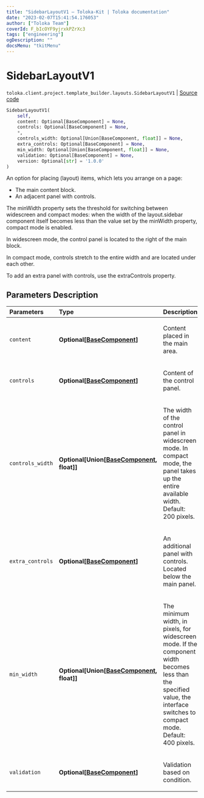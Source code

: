 ```yaml
---
title: "SidebarLayoutV1 — Toloka-Kit | Toloka documentation"
date: "2023-02-07T15:41:54.176053"
author: ["Toloka Team"]
coverId: F_bIcOYF9yjrxkPZrXc3
tags: ["engineering"]
ogDescription: ""
docsMenu: "tkitMenu"
---
```


# SidebarLayoutV1
`toloka.client.project.template_builder.layouts.SidebarLayoutV1` | [Source code](https://github.com/Toloka/toloka-kit/blob/v1.1.3/src/client/project/template_builder/layouts.py#L160)

```python
SidebarLayoutV1(
    self,
    content: Optional[BaseComponent] = None,
    controls: Optional[BaseComponent] = None,
    *,
    controls_width: Optional[Union[BaseComponent, float]] = None,
    extra_controls: Optional[BaseComponent] = None,
    min_width: Optional[Union[BaseComponent, float]] = None,
    validation: Optional[BaseComponent] = None,
    version: Optional[str] = '1.0.0'
)
```

An option for placing (layout) items, which lets you arrange on a page:

* The main content block.
* An adjacent panel with controls.

The minWidth property sets the threshold for switching between widescreen and compact modes: when the width of the
layout.sidebar component itself becomes less than the value set by the minWidth property, compact mode is enabled.

In widescreen mode, the control panel is located to the right of the main block.

In compact mode, controls stretch to the entire width and are located under each other.

To add an extra panel with controls, use the extraControls property.

## Parameters Description

| Parameters | Type | Description |
| :----------| :----| :-----------|
`content`|**Optional\[[BaseComponent](/docs-new/toloka-kit/reference/toloka.client.project.template_builder.base.BaseComponent)\]**|<p>Content placed in the main area.</p>
`controls`|**Optional\[[BaseComponent](/docs-new/toloka-kit/reference/toloka.client.project.template_builder.base.BaseComponent)\]**|<p>Content of the control panel.</p>
`controls_width`|**Optional\[Union\[[BaseComponent](/docs-new/toloka-kit/reference/toloka.client.project.template_builder.base.BaseComponent), float\]\]**|<p>The width of the control panel in widescreen mode. In compact mode, the panel takes up the entire available width. Default: 200 pixels.</p>
`extra_controls`|**Optional\[[BaseComponent](/docs-new/toloka-kit/reference/toloka.client.project.template_builder.base.BaseComponent)\]**|<p>An additional panel with controls. Located below the main panel.</p>
`min_width`|**Optional\[Union\[[BaseComponent](/docs-new/toloka-kit/reference/toloka.client.project.template_builder.base.BaseComponent), float\]\]**|<p>The minimum width, in pixels, for widescreen mode. If the component width becomes less than the specified value, the interface switches to compact mode. Default: 400 pixels.</p>
`validation`|**Optional\[[BaseComponent](/docs-new/toloka-kit/reference/toloka.client.project.template_builder.base.BaseComponent)\]**|<p>Validation based on condition.</p>
